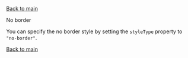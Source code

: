 
<Meta of={ToggleNoBorderStories} />

[Back to main](/docs/data-input-toggle--docs#variants)

<Secondary>No border</Secondary>

You can specify the no border style by setting the `styleType` property to
`"no-border"`.

<Canvas of={ToggleNoBorderStories.Default} />

<Canvas of={ToggleNoBorderStories.CheckboxIndicator} />

<Canvas of={ToggleNoBorderStories.RadioIndicator} />

<Canvas of={ToggleNoBorderStories.YesIndicator} />

<Canvas of={ToggleNoBorderStories.NoIndicator} />

[Back to main](/docs/data-input-toggle--docs#variants)
